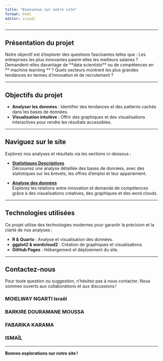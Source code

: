 ```yaml
---
title: "Bienvenue sur notre site"
format: html
editor: visual
---
```


------------------------------------------------------------------------

## Présentation du projet

Notre objectif est d'explorer des questions fascinantes telles que : Les entreprises les plus innovantes paient-elles les meilleurs salaires ? Demandent-elles davantage de \*\*data scientists\*\* ou de compétences en \*\* machine learning \*\* ? Quels secteurs montrent les plus grandes tendances en termes d'innovation et de recrutement ?

------------------------------------------------------------------------

## Objectifs du projet

-   **Analyser les données** : Identifier des tendances et des patterns cachés dans les bases de données.
-   **Visualisation intuitive** : Offrir des graphiques et des visualisations interactives pour rendre les résultats accessibles.

------------------------------------------------------------------------

## Naviguez sur le site

Explorez nos analyses et résultats via les sections ci-dessous :

-   [**Statistiques Descriptives**](Statistiques%20Descriptives.html)\
    Découvrez une analyse détaillée des bases de données, avec des statistiques sur les brevets, les offres d’emploi et leur appariement.

-   [**Analyse des données**](Analyses%20de%20Données.html)\
    Explorez les relations entre innovation et demande de compétences grâce à des visualisations créatives, des graphiques et des word clouds.

------------------------------------------------------------------------

## Technologies utilisées

Ce projet utilise des technologies modernes pour garantir la précision et la clarté de nos analyses :

-   **R & Quarto** : Analyse et visualisation des données.
-   **ggplot2 & wordcloud2** : Création de graphiques et visualisations.
-   **GitHub Pages** : Hébergement et déploiement du site.

------------------------------------------------------------------------

## Contactez-nous

Pour toute question ou suggestion, n'hésitez pas à nous contacter. Nous sommes ouverts aux collaborations et aux discussions !

### MOIELWAY NGARTI Israël

### BARKIRE DOURAMANE MOUSSA

### FABARIKA KARAMA

### ISMAÏL

------------------------------------------------------------------------

**Bonnes explorations sur notre site !**
